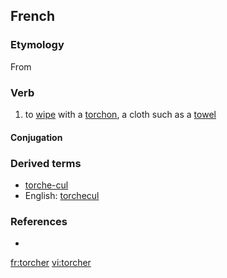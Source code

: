 ==French==

===Etymology===
From {{L.|fr}} {{term|torqueo|torqueō|twist, turn|lang=la}}

===Verb===
{{infl|fr|verb}}

# to [[wipe]] with a [[torchon]], a cloth such as a [[towel]]

====Conjugation====
{{fr-conj-er|torch|avoir}}

===Derived terms===
* [[torche-cul]]
* English: [[torchecul]]

===References===
* {{R:NPLarousse}}

[[fr:torcher]]
[[vi:torcher]]